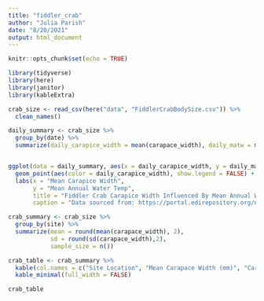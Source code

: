 ```yaml
---
title: "fiddler_crab"
author: "Julia Parish"
date: "8/20/2021"
output: html_document
---
```


```r
knitr::opts_chunk$set(echo = TRUE)

library(tidyverse)
library(here)
library(janitor)
library(kableExtra)

```

```r
crab_size <- read_csv(here("data", "FiddlerCrabBodySize.csv")) %>%
  clean_names()
```

```r

daily_summary <- crab_size %>% 
  group_by(date) %>% 
  summarize(daily_carapice_width = mean(carapace_width), daily_matw = mean(matw))


ggplot(data = daily_summary, aes(x = daily_carapice_width, y = daily_matw)) +
  geom_point(aes(color = daily_carapice_width), show.legend = FALSE) +
  labs(x = "Mean Carapice Width",
       y = "Mean Annual Water Temp", 
       title = "Fiddler Crab Carapice Width Influenced By Mean Annual Water Temperature", 
       caption = "Data sourced from: https://portal.edirepository.org/nis/mapbrowse?packageid=knb-lter-pie.540.1")
```

```r
crab_summary <- crab_size %>% 
  group_by(site) %>% 
  summarize(mean = round(mean(carapace_width), 2),
            sd = round(sd(carapace_width),2),
            sample_size = n())
```

```r
crab_table <- crab_summary %>% 
  kable(col.names = c("Site Location", "Mean Carapace Width (mm)", "Carapace Width Std Dev (mm)", "Sample Size")) %>% 
  kable_minimal(full_width = FALSE)

crab_table


```


